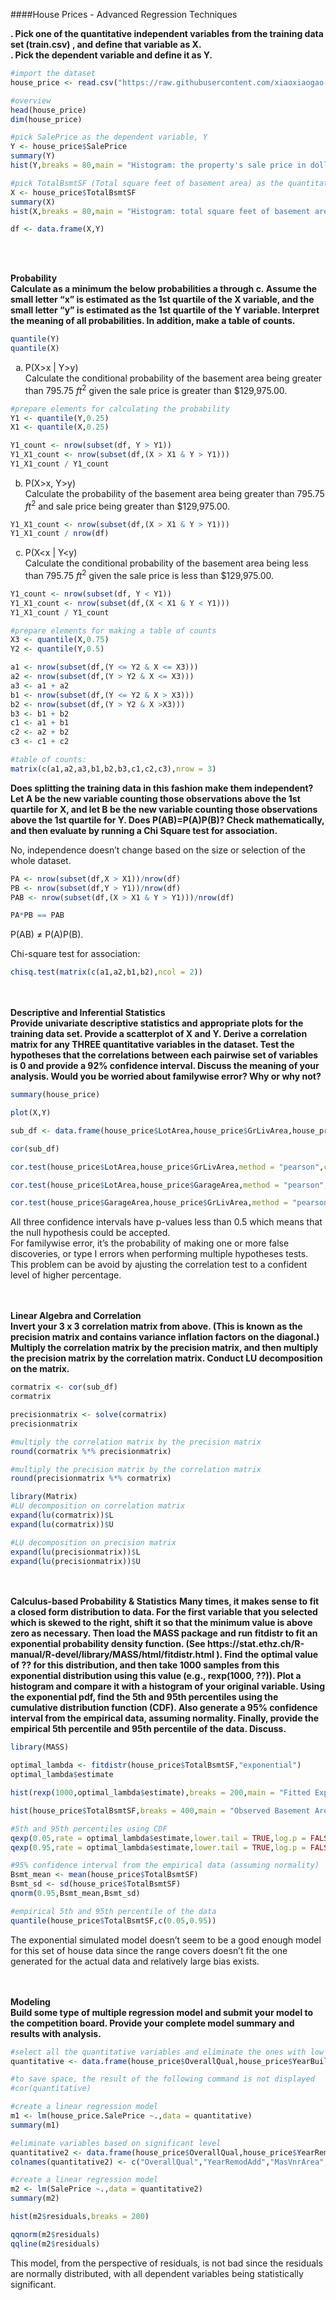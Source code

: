 ####House Prices - Advanced Regression Techniques   

**. Pick one of the quantitative independent variables from the training data set (train.csv) , and define that variable as X.**    
**. Pick the dependent variable and define it as Y.**    
```{r}
#import the dataset
house_price <- read.csv("https://raw.githubusercontent.com/xiaoxiaogao-DD/store/master/train.csv")

#overview
head(house_price)
dim(house_price)

#pick SalePrice as the dependent variable, Y
Y <- house_price$SalePrice
summary(Y)
hist(Y,breaks = 80,main = "Histogram: the property's sale price in dollars")

#pick TotalBsmtSF (Total square feet of basement area) as the quantitative independent variable, X
X <- house_price$TotalBsmtSF
summary(X)
hist(X,breaks = 80,main = "Histogram: total square feet of basement area")

df <- data.frame(X,Y)
``` 
<br/><br/>

**Probability**    
**Calculate as a minimum the below probabilities a through c. Assume the small letter "x" is estimated as the 1st quartile of the X variable, and the small letter "y" is estimated as the 1st quartile of the Y variable. Interpret the meaning of all probabilities. In addition, make a table of counts.**      

```{r}
quantile(Y)
quantile(X)
```

a. P(X>x | Y>y)        
Calculate the conditional probability of the basement area being greater than 795.75 $ft^2$ given the sale price is greater than $129,975.00.   
```{r}
#prepare elements for calculating the probability 
Y1 <- quantile(Y,0.25)
X1 <- quantile(X,0.25)

Y1_count <- nrow(subset(df, Y > Y1))
Y1_X1_count <- nrow(subset(df,(X > X1 & Y > Y1)))
Y1_X1_count / Y1_count
```

b. P(X>x, Y>y)    
Calculate the probability of the basement area being greater than 795.75 $ft^2$ and sale price being greater than $129,975.00.    
```{r}
Y1_X1_count <- nrow(subset(df,(X > X1 & Y > Y1)))
Y1_X1_count / nrow(df)
```

c. P(X<x | Y<y)      
Calculate the conditional probability of the basement area being less than 795.75 $ft^2$ given the sale price is less than $129,975.00.   
```{r}
Y1_count <- nrow(subset(df, Y < Y1))
Y1_X1_count <- nrow(subset(df,(X < X1 & Y < Y1)))
Y1_X1_count / Y1_count
```

```{r}
#prepare elements for making a table of counts
X3 <- quantile(X,0.75)
Y2 <- quantile(Y,0.5)

a1 <- nrow(subset(df,(Y <= Y2 & X <= X3)))
a2 <- nrow(subset(df,(Y > Y2 & X <= X3)))
a3 <- a1 + a2 
b1 <- nrow(subset(df,(Y <= Y2 & X > X3)))
b2 <- nrow(subset(df,(Y > Y2 & X >X3)))
b3 <- b1 + b2
c1 <- a1 + b1
c2 <- a2 + b2
c3 <- c1 + c2

#table of counts: 
matrix(c(a1,a2,a3,b1,b2,b3,c1,c2,c3),nrow = 3)
```

**Does splitting the training data in this fashion make them independent? Let A be the new variable counting those observations above the 1st quartile for X, and let B be the new variable counting those observations above the 1st quartile for Y. Does P(AB)=P(A)P(B)? Check mathematically, and then evaluate by running a Chi Square test for association.**        

No, independence doesn't change based on the size or selection of the whole dataset.    

```{r}
PA <- nrow(subset(df,X > X1))/nrow(df)
PB <- nrow(subset(df,Y > Y1))/nrow(df)
PAB <- nrow(subset(df,(X > X1 & Y > Y1)))/nrow(df)

PA*PB == PAB
```
P(AB) $\neq$ P(A)P(B).    

Chi-square test for association:    
```{r}
chisq.test(matrix(c(a1,a2,b1,b2),ncol = 2))
```
<br/><br/>
**Descriptive and Inferential Statistics**        
**Provide univariate descriptive statistics and appropriate plots for the training data set. Provide a scatterplot of X and Y. Derive a correlation matrix for any THREE quantitative variables in the dataset. Test the hypotheses that the correlations between each pairwise set of variables is 0 and provide a 92% confidence interval. Discuss the meaning of your analysis. Would you be worried about familywise error? Why or why not?**    

```{r}
summary(house_price)
```
```{r}
plot(X,Y)
```

```{r}
sub_df <- data.frame(house_price$LotArea,house_price$GrLivArea,house_price$GarageArea)

cor(sub_df)
```

```{r}
cor.test(house_price$LotArea,house_price$GrLivArea,method = "pearson",conf.level = 0.92)
```

```{r}
cor.test(house_price$LotArea,house_price$GarageArea,method = "pearson",conf.level = 0.92)
```

```{r}
cor.test(house_price$GarageArea,house_price$GrLivArea,method = "pearson",conf.level = 0.92)
```

All three confidence intervals have p-values less than 0.5 which means that the null hypothesis could be accepted.  
For familywise error, it's the probability of making one or more false discoveries, or type I errors when performing multiple hypotheses tests. This problem can be avoid by ajusting the correlation test to a confident level of higher percentage.    

<br/><br/>
**Linear Algebra and Correlation**    
**Invert your 3 x 3 correlation matrix from above. (This is known as the precision matrix and contains variance inflation factors on the diagonal.) Multiply the correlation matrix by the precision matrix, and then multiply the precision matrix by the correlation matrix. Conduct LU decomposition on the matrix.**    

```{r}
cormatrix <- cor(sub_df)
cormatrix

precisionmatrix <- solve(cormatrix)
precisionmatrix

#multiply the correlation matrix by the precision matrix
round(cormatrix %*% precisionmatrix)

#multiply the precision matrix by the correlation matrix
round(precisionmatrix %*% cormatrix)

library(Matrix)
#LU decomposition on correlation matrix
expand(lu(cormatrix))$L
expand(lu(cormatrix))$U

#LU decomposition on precision matrix
expand(lu(precisionmatrix))$L
expand(lu(precisionmatrix))$U
```

<br/><br/>
**Calculus-based Probability & Statistics**
**Many times, it makes sense to fit a closed form distribution to data. For the first variable that you selected which is skewed to the right, shift it so that the minimum value is above zero as necessary. Then load the MASS package and run fitdistr to fit an exponential probability density function. (See https://stat.ethz.ch/R-manual/R-devel/library/MASS/html/fitdistr.html ). Find the optimal value of ?? for this distribution, and then take 1000 samples from this exponential distribution using this value (e.g., rexp(1000, ??)). Plot a histogram and compare it with a histogram of your original variable. Using the exponential pdf, find the 5th and 95th percentiles using the cumulative distribution function (CDF). Also generate a 95% confidence interval from the empirical data, assuming normality. Finally, provide the empirical 5th percentile and 95th percentile of the data. Discuss.**    
```{r}
library(MASS)

optimal_lambda <- fitdistr(house_price$TotalBsmtSF,"exponential")
optimal_lambda$estimate

hist(rexp(1000,optimal_lambda$estimate),breaks = 200,main = "Fitted Exponential PDF",xlim = c(1,quantile(rexp(1000,optimal_lambda$estimate),0.99)))

hist(house_price$TotalBsmtSF,breaks = 400,main = "Observed Basement Area Size",xlim = c(1,quantile(house_price$TotalBsmtSF,0.99)))

#5th and 95th percentiles using CDF
qexp(0.05,rate = optimal_lambda$estimate,lower.tail = TRUE,log.p = FALSE)
qexp(0.95,rate = optimal_lambda$estimate,lower.tail = TRUE,log.p = FALSE)

#95% confidence interval from the empirical data (assuming normality)
Bsmt_mean <- mean(house_price$TotalBsmtSF)
Bsmt_sd <- sd(house_price$TotalBsmtSF)
qnorm(0.95,Bsmt_mean,Bsmt_sd)

#empirical 5th and 95th percentile of the data
quantile(house_price$TotalBsmtSF,c(0.05,0.95))
```

The exponential simulated model doesn't seem to be a good enough model for this set of house data since the range covers doesn't fit the one generated for the actual data and relatively large bias exists.    

<br/><br/>
**Modeling**    
**Build some type of multiple regression model and submit your model to the competition board. Provide your complete model summary and results with analysis. **
```{r}
#select all the quantitative variables and eliminate the ones with low correlations (<30%)
quantitative <- data.frame(house_price$OverallQual,house_price$YearBuilt,house_price$YearRemodAdd,house_price$MasVnrArea,house_price$BsmtFinSF1,house_price$TotalBsmtSF,house_price$X1stFlrSF,house_price$X2ndFlrSF,house_price$GrLivArea,house_price$FullBath,house_price$TotRmsAbvGrd,house_price$Fireplaces,house_price$GarageCars,house_price$GarageArea,house_price$WoodDeckSF,house_price$OpenPorchSF,house_price$SalePrice) 

#to save space, the result of the following command is not displayed
#cor(quantitative)

#create a linear regression model
m1 <- lm(house_price.SalePrice ~.,data = quantitative)
summary(m1)
```

```{r}
#eliminate variables based on significant level
quantitative2 <- data.frame(house_price$OverallQual,house_price$YearRemodAdd,house_price$MasVnrArea,house_price$BsmtFinSF1,house_price$TotalBsmtSF,house_price$Fireplaces,house_price$GarageCars,house_price$WoodDeckSF,house_price$SalePrice)
colnames(quantitative2) <- c("OverallQual","YearRemodAdd","MasVnrArea","BsmtFinSF1","TotalBsmtSF","Fireplaces","GarageCars","WoodDeckSF","SalePrice")

#create a linear regression model
m2 <- lm(SalePrice ~.,data = quantitative2)
summary(m2)
```

```{r}
hist(m2$residuals,breaks = 200)

qqnorm(m2$residuals)
qqline(m2$residuals)
```
    
This model, from the perspective of residuals, is not bad since the residuals are normally distributed, with all dependent variables being statistically significant.   

<br/><br/>
